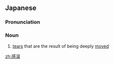 ==Japanese==
{{ja-kanjitab|かん|るい|yomi=o}}

===Pronunciation===
{{ja-pron|かんるい|y=o}}

===Noun===
{{ja-noun|かんるい}}

# [[tear]]s that are the result of being deeply [[moved]]

[[zh:感涙]]